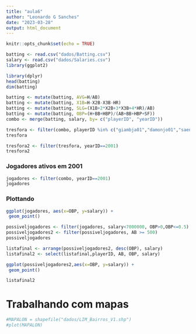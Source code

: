 ---
title: "aula6"
author: "Leonardo G Sanches"
date: "2023-03-28"
output: html_document
---

```{r setup, include=FALSE}
knitr::opts_chunk$set(echo = TRUE)
```

```{r}
batting <- read.csv("dados/Batting.csv")
salary <- read.csv("dados/Salaries.csv")
library(ggplot2)

library(dplyr)
head(batting)
dim(batting)
```
```{r}
batting <- mutate(batting, AVG=H/AB)
batting <- mutate(batting, X1B=H-X2B-X3B-HR)
batting <- mutate(batting, SLG=(X1B+2*X2B+3*X3B+4*HR)/AB)
batting <- mutate(batting, OBP=(H+BB+HBP)/(AB+BB+HBP+SF))
combo <- merge(batting, salary, by= c("playerID", "yearID"))
```


```{r}
tresfora <- filter(combo, playerID %in% c("giambja01","damonjo01","saenzol01"))
tresfora
```
```{r}
tresfora2 <- filter(tresfora, yearID==2001)
tresfora2
```
### Jogadores ativos em 2001
```{r}
jogadores <- filter(combo, yearID==2001)
jogadores
```
### Plottando
```{r}
ggplot(jogadores, aes(x=OBP, y=salary)) +
 geom_point()
```
```{r}
possiveljogadores <- filter(jogadores, salary<7000000, OBP>0,OBP<=0.5)
possiveljogadores2 <- filter(possiveljogadores, AB >= 500)
possiveljogadores
```
```{r}
listafinal <- arrange(possiveljogadores2, desc(OBP), salary)
listafinal2 <- select(listafinal,playerID, AB, OBP, salary)
```


```{r}
ggplot(possiveljogadores2,aes(x=OBP, y=salary)) +
 geom_point()
```
```{r}
listafinal2
```
# Trabalhando com mapas
```{r}
#MAPALON = shapefile("dados/LIM_Bairros_V1.shp")
#plot(MAPALON)
```

